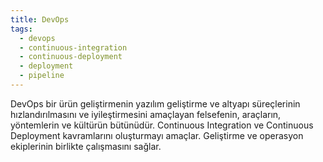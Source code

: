 ```yaml
---
title: DevOps
tags:
  - devops
  - continuous-integration
  - continuous-deployment
  - deployment
  - pipeline
---
```


DevOps bir ürün geliştirmenin yazılım geliştirme ve altyapı süreçlerinin hızlandırılmasını ve iyileştirmesini amaçlayan felsefenin, araçların, yöntemlerin ve kültürün bütünüdür. Continuous Integration ve Continuous Deployment kavramlarını oluşturmayı amaçlar. Geliştirme ve operasyon ekiplerinin birlikte çalışmasını sağlar.